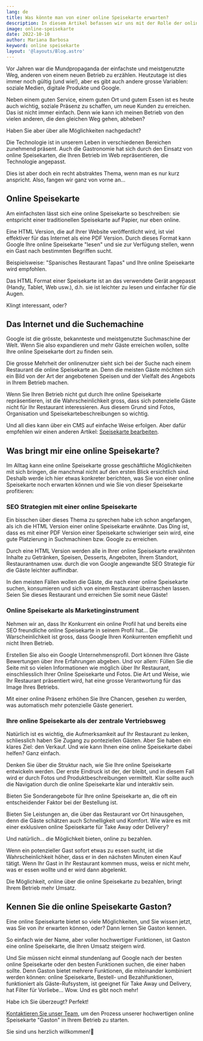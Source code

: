 ```yaml
---
lang: de
title: Was könnte man von einer online Speisekarte erwarten?
description: In diesem Artikel befassen wir uns mit der Rolle der online Speisekarte im Internet. Hier soll erklärt werden, was eine online Speisekarte ist, wie diese das Image Ihres Betriebs repräsentiert, wie sie Ihnen hilft, zu wachsen und mehr Kunden zu gewinnen, und vieles mehr.
image: online-speisekarte
date: 2022-10-10
author: Mariana Barbosa
keyword: online speisekarte
layout: '@layouts/Blog.astro'
---
```


Vor Jahren war die Mundpropaganda der einfachste und meistgenutzte Weg, anderen von einem neuen Betrieb zu erzählen. Heutzutage ist dies immer noch gültig (und wie!), aber es gibt auch andere grosse Variablen: soziale Medien, digitale Produkte und Google.

Neben einem guten Service, einem guten Ort und gutem Essen ist es heute auch wichtig, soziale Präsenz zu schaffen, um neue Kunden zu erreichen. Das ist nicht immer einfach. Denn wie kann ich meinen Betrieb von den vielen anderen, die den gleichen Weg gehen, abheben?

Haben Sie aber über alle Möglichkeiten nachgedacht?

Die Technologie ist in unserem Leben in verschiedenen Bereichen zunehmend präsent. Auch die Gastronomie hat sich durch den Einsatz von online Speisekarten, die Ihren Betrieb im Web repräsentieren, die Technologie angepasst.

Dies ist aber doch ein recht abstraktes Thema, wenn man es nur kurz anspricht. Also, fangen wir ganz von vorne an...

## Online Speisekarte

Am einfachsten lässt sich eine online Speisekarte so beschreiben: sie entspricht einer traditionellen Speisekarte auf Papier, nur eben online. 

Eine HTML Version, die auf Ihrer Website veröffentlicht wird, ist viel effektiver für das Internet als eine PDF Version. Durch dieses Format kann Google Ihre online Speisekarte "lesen" und sie zur Verfügung stellen, wenn ein Gast nach bestimmten Begriffen sucht. 

Beispielsweise: "Spanisches Restaurant Tapas" und Ihre online Speisekarte wird empfohlen. 

Das HTML Format einer Speisekarte ist an das verwendete Gerät angepasst (Handy, Tablet, Web usw.), d.h. sie ist leichter zu lesen und einfacher für die Augen.

Klingt interessant, oder? 

## Das Internet und die Suchemachine

Google ist die grösste, bekannteste und meistgenutzte Suchmaschine der Welt. Wenn Sie also expandieren und mehr Gäste erreichen wollen, sollte Ihre online Speisekarte dort zu finden sein. 

Die grosse Mehrheit der onlinenutzer sieht sich bei der Suche nach einem Restaurant die online Speisekarte an. Denn die meisten Gäste möchten sich ein Bild von der Art der angebotenen Speisen und der Vielfalt des Angebots in Ihrem Betrieb machen.

Wenn Sie Ihren Betrieb nicht gut durch Ihre online Speisekarte repräsentieren, ist die Wahrscheinlichkeit gross, dass sich potenzielle Gäste nicht für Ihr Restaurant interessieren. Aus diesem Grund sind Fotos, Organisation und Speisekartebeschreibungen so wichtig. 

Und all dies kann über ein CMS auf einfache Weise erfolgen. Aber dafür empfehlen wir einen anderen Artikel: [Speisekarte bearbeiten](/de/dokumentation/speisekarten-angebot-bearbeiten).

## Was bringt mir eine online Speisekarte?

Im Alltag kann eine online Speisekarte grosse geschäftliche Möglichkeiten mit sich bringen, die manchmal nicht auf den ersten Blick ersichtlich sind. Deshalb werde ich hier etwas konkreter berichten, was Sie von einer online Speisekarte noch erwarten können und wie Sie von dieser Speisekarte profitieren:

### SEO Strategien mit einer online Speisekarte 

Ein bisschen über dieses Thema zu sprechen habe ich schon angefangen, als ich die HTML Version einer online Speisekarte erwähnte. Das Ding ist, dass es mit einer PDF Version einer Speisekarte schwieriger sein wird, eine gute Platzierung in Suchmachinen bzw. Google zu erreichen.

Durch eine HTML Version werden alle in Ihrer online Speisekarte erwähnten Inhalte zu Getränken, Speisen, Desserts, Angeboten, Ihrem Standort, Restaurantnamen usw. durch die von Google angewandte SEO Strategie für die Gäste leichter auffindbar.

In den meisten Fällen wollen die Gäste, die nach einer online Speisekarte suchen, konsumieren und sich von einem Restaurant überraschen lassen. Seien Sie dieses Restaurant und erreichen Sie somit neue Gäste!

### Online Speisekarte als Marketinginstrument

Nehmen wir an, dass Ihr Konkurrent ein online Profil hat und bereits eine SEO freundliche online Speisekarte in seinem Profil hat... Die Warscheinlichkeit ist gross, dass Google Ihren Konkurrenten empfiehlt und nicht Ihren Betrieb.

Erstellen Sie also ein Google Unternehmensprofil. Dort können Ihre Gäste Bewertungen über ihre Erfahrungen abgeben. Und vor allem: Füllen Sie die Seite mit so vielen Informationen wie möglich über Ihr Restaurant, einschliesslich Ihrer Online Speisekarte und Fotos. Die Art und Weise, wie Ihr Restaurant präsentiert wird, hat eine grosse Verantwortung für das Image Ihres Betriebs.

Mit einer online Präsenz erhöhen Sie Ihre Chancen, gesehen zu werden, was automatisch mehr potenzielle Gäste generiert.

### Ihre online Speisekarte als der zentrale Vertriebsweg

Natürlich ist es wichtig, die Aufmerksamkeit auf Ihr Restaurant zu lenken, schliesslich haben Sie Zugang zu ponteziellen Gästen. Aber Sie haben ein klares Ziel: den Verkauf. Und wie kann Ihnen eine online Speisekarte dabei helfen? Ganz einfach.

Denken Sie über die Struktur nach, wie Sie Ihre online Speisekarte entwickeln werden. Der erste Eindruck ist der, der bleibt, und in diesem Fall wird er durch Fotos und Produktbeschreibungen vermittelt. Klar sollte auch die Navigation durch die online Speisekarte klar und interaktiv sein.

Bieten Sie Sonderangebote für Ihre online Speisekarte an, die oft ein entscheidender Faktor bei der Bestellung ist.

Bieten Sie Leistungen an, die über das Restaurant vor Ort hinausgehen, denn die Gäste schätzen auch Schnelligkeit und Komfort. Wie wäre es mit einer exklusiven online Speisekarte für Take Away oder Delivery?

Und natürlich... die Möglichkeit bieten, online zu bezahlen.

Wenn ein potenzieller Gast sofort etwas zu essen sucht, ist die Wahrscheinlichkeit höher, dass er in den nächsten Minuten einen Kauf tätigt. Wenn Ihr Gast in Ihr Restaurant kommen muss, weiss er nicht mehr, was er essen wollte und er wird dann abgelenkt.

Die Möglichkeit, online über die online Speisekarte zu bezahlen, bringt Ihrem Betrieb mehr Umsatz.

## Kennen Sie die online Speisekarte Gaston?

Eine online Speisekarte bietet so viele Möglichkeiten, und Sie wissen jetzt, was Sie von ihr erwarten können, oder? Dann lernen Sie Gaston kennen.

So einfach wie der Name, aber voller hochwertiger Funktionen, ist Gaston eine online Speisekarte, die Ihren Umsatz steigern wird.

Und Sie müssen nicht einmal stundenlang auf Google nach der besten online Speisekarte oder den besten Funktionen suchen, die einer haben sollte. Denn Gaston bietet mehrere Funktionen, die miteinander kombiniert werden können: online Speisekarte, Bestell- und Bezahlfunktionen, funktioniert als Gäste-Rufsystem, ist geeignet für Take Away und Delivery, hat Filter für Vorliebe... Wow. Und es gibt noch mehr!

Habe ich Sie überzeugt? Perfekt!

[Kontaktieren Sie unser Team](/de/kontakt), um den Prozess unserer hochwertigen online Speisekarte "Gaston" in Ihrem Betrieb zu starten.

Sie sind uns herzlich willkommen!🌹
